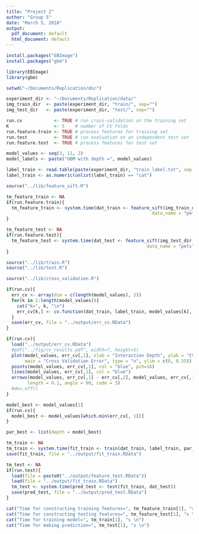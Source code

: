 ```yaml
---
title: "Project 2"
author: "Group 5"
date: "March 5, 2018"
output:
  pdf_document: default
  html_document: default
---
```


```r
install.packages("EBImage")
install.packages("gbm")

library(EBImage)
library(gbm)
```

```r
setwd("~/Documents/Replication/doc")
```

```r
experiment_dir <- "~/Documents/Replication/data/"
img_train_dir  <- paste(experiment_dir, "train/", sep="")
img_test_dir   <- paste(experiment_dir, "test/", sep="")
```

```r
run.cv            <- TRUE # run cross-validation on the training set
K                 <- 5    # number of CV folds
run.feature.train <- TRUE # process features for training set
run.test          <- TRUE # run evaluation on an independent test set
run.feature.test  <- TRUE # process features for test set
```

```r
model_values <- seq(3, 11, 2)
model_labels <- paste("GBM with depth =", model_values)
```

```r
label_train <- read.table(paste(experiment_dir, "train_label.txt", sep = ""), header = F)
label_train <- as.numeric(unlist(label_train) == "cat")
```

```r
source("../lib/feature_sift.R")

tm_feature_train <- NA
if(run.feature.train){
  tm_feature_train <- system.time(dat_train <- feature_sift(img_train_dir, "train", 
                                                       data_name = "pets", export = TRUE))
}

tm_feature_test <- NA
if(run.feature.test){
  tm_feature_test <- system.time(dat_test <- feature_sift(img_test_dir, "test", 
                                                     data_name = "pets", export = TRUE))
}
```

```r
source("../lib/train.R")
source("../lib/test.R")
```

```r
source("../lib/cross_validation.R")

if(run.cv){
  err_cv <- array(dim = c(length(model_values), 2))
  for(k in 1:length(model_values)){
    cat("k=", k, "\n")
    err_cv[k,] <- cv.function(dat_train, label_train, model_values[k], K)
  }
  save(err_cv, file = "../output/err_cv.RData")
}
```

```r
if(run.cv){
  load("../output/err_cv.RData")
  #pdf("../fig/cv_results.pdf", width=7, height=5)
  plot(model_values, err_cv[,1], xlab = "Interaction Depth", ylab = "CV Error",
       main = "Cross Validation Error", type = "n", ylim = c(0, 0.35))
  points(model_values, err_cv[,1], col = "blue", pch=16)
  lines(model_values, err_cv[,1], col = "blue")
  arrows(model_values, err_cv[,1] - err_cv[,2], model_values, err_cv[,1] + err_cv[,2], 
        length = 0.1, angle = 90, code = 3)
  #dev.off()
}
```

```r
model_best <- model_values[1]
if(run.cv){
  model_best <- model_values[which.min(err_cv[, 1])]
}

par_best <- list(depth = model_best)
```

```r
tm_train <- NA
tm_train <- system.time(fit_train <- train(dat_train, label_train, par_best))
save(fit_train, file = "../output/fit_train.RData")
```

```r
tm_test <- NA
if(run.test){
  load(file = paste0("../output/feature_test.RData"))
  load(file = "../output/fit_train.RData")
  tm_test <- system.time(pred_test <- test(fit_train, dat_test))
  save(pred_test, file = "../output/pred_test.RData")
}
```

```r
cat("Time for constructing training features=", tm_feature_train[1], "s \n")
cat("Time for constructing testing features=", tm_feature_test[1], "s \n")
cat("Time for training model=", tm_train[1], "s \n")
cat("Time for making prediction=", tm_test[1], "s \n")
```